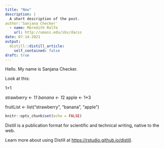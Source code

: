 ```yaml
---
title: "New"
description: |
  A short description of the post.
author:'Sanjana Checker'
  - name: Meredith Rolfe
    url: http://umass.edu/sbs/dacss
date: 07-14-2021
output:
  distill::distill_article:
    self_contained: false
draft: true
---
```

Hello.
My name is Sanjana Checker. 

Look at this:

1+1

strawberry <- 1*1
banana <- 1*2
apple <- 1*3

fruitList <- list("strawberry", "banana", "apple")
```r
knitr::opts_chunk$set(echo = FALSE)
```


Distill is a publication format for scientific and technical writing, native to the web.

Learn more about using Distill at <https://rstudio.github.io/distill>.


